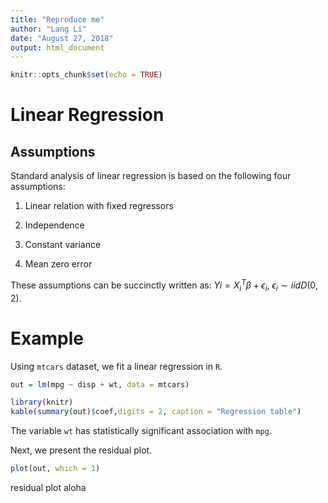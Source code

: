 ```yaml
---
title: "Reproduce me"
author: "Lang Li"
date: "August 27, 2018"
output: html_document
---
```


```r
knitr::opts_chunk$set(echo = TRUE)
```

# Linear Regression

## Assumptions

Standard analysis of linear regression is based on the following four assumptions:

1. Linear relation with fixed regressors

2. Independence

3. Constant variance

4. Mean zero error

These assumptions can be succinctly written as: $Yi=X^{T}_{i} β+ϵ_i$, $ϵ_i∼iidD(0,2)$.


# Example

Using `mtcars` dataset, we fit a linear regression in `R`.

```r
out = lm(mpg ~ disp + wt, data = mtcars)
```

```r
library(knitr)
kable(summary(out)$coef,digits = 2, caption = "Regression table")
```

The variable `wt` has statistically significant association with `mpg`.

Next, we present the residual plot.

```r
plot(out, which = 1)
```

residual plot
 aloha
 

